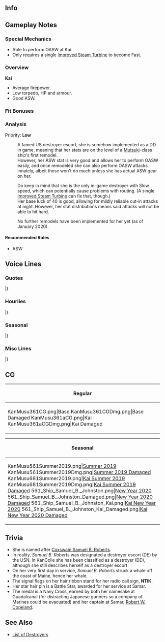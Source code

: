 ==Info==
{{KanmusuInfo|ID=361}}
{{KanmusuInfo|ID=361a}}

==Gameplay Notes==
===Special Mechanics===
* Able to perform OASW at Kai.
* Only requires a single [[Improved Steam Turbine]] to become Fast.

===Overview===
'''Kai'''
* Average firepower.
* Low torpedo, HP and armour.
* Good ASW.

===Fit Bonuses===
{{:{{BASEPAGENAME}}/Equipment Bonuses}}
{{clear}}

===Analysis===
Priority: '''Low'''
:A famed US destroyer escort, she is somehow implemented as a DD in game, meaning that her stats are on the level of a [[Mutsuki]]-class ship's first remodel.
:However, her ASW stat is very good and allows her to perform OASW easily, and once remodeled she can also perform OASW attacks innately, albeit those won't do much unless she has actual ASW gear on her.

:Do keep in mind that she is the only in-game destroyer with Slow speed, which can potentially cause problems with routing. (A single [[Improved Steam Turbine]] can fix that, though.)
:Her base luck of 40 is good, allowing for mildly reliable cut-in attacks at night. However, her stat distributions means said attacks will not be able to hit hard.

:No further remodels have been implemented for her yet (as of January 2020).

====Recommended Roles====
* ASW

==Voice Lines==
===Quotes===
{{ShipquoteHeader}}
{{ShipquoteKai
|scenario = Introduction
|origin = 私ね、John C. Butler級護衛駆逐艦、Samuel B. Roberts。ね、覚えて！あ、長い？じゃあ、「Sam」でもいいよ？ Nice to meet you!
|translation = I'm John C. Butler-class destroyer escort Samuel B. Roberts! Make sure to remember it! Ah, too long? Then "Sam" is fine, okay? Nice to meet you!
|audio = Samuel_B._Roberts-Intro.mp3
}}
{{ShipquoteKai
|scenario = Introduction
|kai = yes
|origin = John C. Butler級護衛駆逐艦、Samuel B. Roberts、配置につきました！今日も頑張って守っていきます！ Yes!
|translation = John C. Butler-class destroyer escort Samuel B. Roberts, taking up my post! I'll continue to do my best to protect today! Yes!
|audio = Samuel_B._RobertsKai-Intro.mp3
}}
{{ShipquoteKai
|scenario = Library
|origin = 護衛駆逐艦、John C. Butler級、Samuel B. Robertsです。姉妹はもの凄く多いんだ。
船団護衛や対潜哨戒、結構万能なんだよ！で、私はね、TaffyⅢって任務部隊で、護衛空母を守って戦ったんだ。
自分より大きくて強い艦たちと。私のことも覚えておいてね。Thanks！
|translation = I'm John C. Butler-class destroyer escort Samuel B. Roberts. I had a lotta sisters<ref>82 of them were completed.</ref>. We were really multi-purpose: convoy escort, anti-submarine patrols, and more! So, you see, that's why I was fighting to protect the escort carriers as part of Task Unit "Taffy 3". And with ships way bigger and stronger than I was. Be sure to remember me, okay? Thanks!
|audio = Samuel_B._Roberts-Library.mp3
}}
{{ShipquoteKai
|scenario = Secretary 1
|origin = 私呼んだ？何？
|translation = Did you call me? What is it?
|audio = Samuel_B_Roberts-Sec1.mp3
}}
{{ShipquoteKai
|scenario = Secretary 1
|kai = yes
|origin = Samのこと呼んだ？何？
|translation = Did you call me? What is it?
|audio = Samuel_B_RobertsKai-Sec1.mp3
}}
{{ShipquoteKai
|scenario = Secretary 2
|origin = What's wrong? あ、そうなんだ！
|translation = What's wrong? Ah, I see!
|audio = Samuel_B._Roberts-Sec2.mp3
}}
{{ShipquoteKai
|scenario = Secretary 2
|kai = yes
|origin = 提督、what's wrong? あ、そうなの？ Okay!
|translation = Admiral, what's wrong? Ah, that so? Okay!
|audio = Samuel_B._RobertsKai-Sec2.mp3
}}
{{ShipquoteKai
|scenario = Secretary 3
|origin = 何？寂しいの？Okay! 私、相手してあげる。結構頑張っちゃうから、見てて！ふぁー！
|translation = What is it? Are you lonely? Okay! I'll keep you company. I'll do my best, really, just watch! Wahhh!
|audio = Samuel_B._Roberts-Sec3.mp3
}}
{{ShipquoteKai
|scenario = Secretary Idle
|origin = はっ、hi, Gambier Bay! どうしたの？はぁ、そう、そこなら、こここういって、こう！へぇ？仕方ない。私付いていてあげる。ったく、世話焼けるなぁ。いいけど！
|translation = Oh, hi, Gambier Bay! What's the matter? Ah, that? If you want to do that, then do it here like this, and done! Huh? Alright, I guess I'll have to come with you. You sure need help a lot. Not that I mind!
|audio = Samuel_B._Roberts-Idle.mp3
}}
{{ShipquoteKai
|scenario = Secretary Idle
|kai = yes
|origin = あはっ、hi, Gambi! どうしたの？はぁ、そう、そこなら、こここういって、こう！へぇ？仕方ない。私付いていてあげる。ったく、世話焼けるなぁ。いいけど！
|translation = Oh, hi, Gambi! What's the matter? Ah, that? If you want to do that, then do it here like this, and done! Huh? Alright, I guess I'll have to come with you. You sure need help a lot. Not that I mind!
|audio = Samuel_B._RobertsKai-Idle.mp3
}}
{{ShipquoteKai
|scenario = Secretary (Married)
|origin = うーん？疲れた？あぁ、はい、じゃあ．．．ガムでも食べる？はい！あ、要らない？何？What's wrong?仕方ない。ちょっと横になったら？はーい！
|translation = Hmm? Are you tired? Ah, okay, then... would gum be good? Okay! Oh, you don't need it? What? What's wrong? Okay, could you lie down for a sec? Theeere!
|audio = Samuel_B._Roberts-SecMarried.mp3
}}
{{ShipquoteKai
|scenario = Wedding
|origin = へぇ？何、敵！？ど、どこ？何だ、違うのか？びっくりした！どうしたの、提督？はぁ、私？ん、元気だけど．．．変なの。これを？後で？はー？後でいいんだ。いいけど。えヒヒ。Thanks a lot!
|translation = Huh? What, enemies!? W-Where? Oh, it's you? You really surprised me! What's the matter, Admiral? Oh, me? Yeah, I'm fine... you're being weird. You're giving this? Later? Ohh? Later is fine. I think? Ehehe. Thanks a lot!
|audio = Samuel_B._Roberts-Wedding.mp3
}}
{{ShipquoteKai
|scenario = Player's Score
|origin = 情報？大事！取ってあげるね！
|translation = Information? That's important! I'll get it for you, okay?
|audio = Samuel_B._Roberts-PlayerScore.mp3
}}
{{ShipquoteKai
|scenario = Player's Score
|kai = yes
|origin = 情報？本当大事！私が取ってあげる！
|translation = Information? That's really important! I'll go get it for you!
|audio = Samuel_B._RobertsKai-PlayerScore.mp3
}}
{{ShipquoteKai
|scenario = Joining the Fleet
|origin = Samuel B. Roberts, 出ます！さあ、今日もしっかり守ってか！
|translation = Samuel B. Roberts, heading out! Now then, let's hang in there with the escorting today too!
|audio = Samuel_B._Roberts-JoinFleet.mp3
}}
{{ShipquoteKai
|scenario = Joining the Fleet
|kai = yes
|origin = Samuel B. Roberts, 出ます！さあ、今日もしっかりばっちり守ってか！
|translation = Samuel B. Roberts, heading out! Now then, let's hang in there with the escorting perfectly today too!
|audio = Samuel_B._RobertsKai-JoinFleet.mp3
}}
{{ShipquoteKai
|scenario = Equipment 1
|origin = Thanks a lot!
|translation = Thanks a lot!
|audio = Samuel_B._Roberts-Equip1.mp3
}}
{{ShipquoteKai
|scenario = Equipment 2
|origin = あっ、いいね！嬉しいな、これ。
|translation = Ah, nice! I'm glad to have this.
|audio = Samuel_B._Roberts-Equip2.mp3
}}
{{ShipquoteKai
|scenario = Equipment 2
|kai = yes
|origin = あっ、すごいぃ！これ、嬉しいなぁ！
|translation = Ah, great! Now I'm really happy!
|audio = Samuel_B._RobertsKai-Equip2.mp3
}}
{{ShipquoteKai
|scenario = Equipment 3
|origin = Thanks!
|translation = Thanks!
|audio = Samuel_B._Roberts-Equip3.mp3
}}
{{ShipquoteKai
|scenario = Supply
|origin = Thanks! 魚雷もお願い！私、使うから！
|translation = Thanks! Torpedoes too, please! I'll be using them!<ref>During the Battle off Samar, ''Samuel B. Roberts'' made a famous close-range torpedo run on ''[[Choukai]]''.</ref>
|audio = Samuel_B._Roberts-Supply.mp3
}}
{{ShipquoteKai
|scenario = Docking (Minor Damage)
|origin = Sorry! すぐ直すね！
|translation = Sorry! I'll get fixed up right away!
|audio = Samuel_B._Roberts-DockMinor.mp3
}}
{{ShipquoteKai
|scenario = Docking (Major Damage)
|origin = Oh, my bad! ごめん、ちょっと休憩！
|translation = Oh, my bad! Sorry, I'll be on leave for a bit!
|audio = Samuel_B._Roberts-DockMajor.mp3
}}
{{ShipquoteKai
|scenario = Construction
|origin = 出来た！Complete!
|translation = Done! It's complete!
|audio = Samuel_B._Roberts-Construction.mp3
}}
{{ShipquoteKai
|scenario = Returning from Sortie
|origin = 作戦完了！Complete!
|translation = Operation finished! It's complete!
|audio = Samuel_B._Roberts-SortieReturn.mp3
}}
{{ShipquoteKai
|scenario = Starting a Sortie
|origin = Taffy 3, weigh anchor! 私、先頭でいい？
|translation = Taffy 3, weigh anchor! Mind if I take point?
|audio = Samuel_B._Roberts-Sortie.mp3
}}
{{ShipquoteKai
|scenario = Starting a Sortie
|kai = yes
|origin = はい！Taffy 3, 護衛を任せてください！
|translation = Roger! Taffy 3, leave the escorting to me!
|audio = Samuel_B._RobertsKai-Sortie.mp3
}}
{{ShipquoteKai
|scenario = Starting a Battle
|origin = Target in sight! いよいよか？頑張る！
|translation = Target in sight! Is it finally time? I'll do my best!
|audio = Samuel_B._Roberts-BattleStart.mp3
}}
{{ShipquoteKai
|scenario = Attack
|origin = Fire!
|translation = Fire!
|audio = Samuel_B._Roberts-Attack.mp3
}}
{{ShipquoteKai
|scenario = Night Battle Attack 
|origin = 守りきるよ！
|translation = I'll protect to the end!
|audio = Samuel_B._Roberts-NightAttack.mp3
}}
{{ShipquoteKai
|scenario = Night Battle Attack
|kai = yes 
|origin = まあ、巡洋艦のように．．．足りない！まるで戦艦のように、頑張ります！
|translation = Well, if I fight like a heavy cruiser... no, that's not enough! I'll fight as hard as a battleship!<ref>''Samuel B. Roberts'' is known as "the destroyer escort that fought like a battleship".</ref>
|audio = Samuel_B._RobertsKai-NightAttack.mp3
}}
{{ShipquoteKai
|scenario = Night Battle
|origin = 突っ込みますから！いいですか！
|translation = We're charging in! That's fine, right!?
|audio = Samuel_B._Roberts-NightBattle.mp3
}}
{{ShipquoteKai
|scenario = Night Battle
|kai = yes
|origin = 魚雷戦準備！突っ込みますから！いいですか！
|translation = Prepare to fire torpedoes! We're charging in! That's fine, right!?
|audio = Samuel_B._RobertsKai-NightBattle.mp3
}}
{{ShipquoteKai
|scenario = MVP
|origin = へぇ？私？そ、そうか！またやちゃった？まあ、でも嬉しいかな、褒められるの。Thanks!
|translation = Eh? Me? I, I see! I did it again? But I guess being praised does make me glad. Thanks!
|audio = Samuel_B._Roberts-MVP.mp3
}}
{{ShipquoteKai
|scenario = Minor Damage 1
|origin = はぁ！このっ！
|translation = Ahh! You-!
|audio = Samuel_B._Roberts-MinorDmg1.mp3
}}
{{ShipquoteKai
|scenario = Minor Damage 2
|origin = まぁ、負けるか！
|translation = L-Like I can lose here!
|audio = Samuel_B._Roberts-MinorDmg2.mp3
}}
{{ShipquoteKai
|scenario = Major Damage
|origin = あー！ま、まだ行けるの！もう一撃！
|translation = Ahhhh! I, I can keep going! One more shot!
|audio = Samuel_B._Roberts-MajorDmg.mp3
}}
{{ShipquoteKai
|scenario = Sunk
|origin = こんなに撃たれたら、私．．．痛いし、冷たい．．．皆、提督．．．bye... bye...
|translation = Getting shot this much, I... it hurts. it's so cold... everyone, Admiral... bye... bye...
|audio = Samuel_B._Roberts-Sunk.mp3
}}
|} <references/>

{{clear}}

===Hourlies===
{{ShipquoteHeader | type = hourly}}
{{ShipquoteKai
|scenario = 00:00 
|origin = 今日は私、サムがやってあげます！秘書艦yeoman、大丈夫です！任せてください！こう見えても．．．ひゃ！No problemです．．．ほぉ、ほら！
|translation = Sam'll be doing it today! Secretary ship yeoman<ref>An enlistee who performs administrative and clerical work.</ref>, ready to go! Leave it to me! Even if I look like this...<ref>Presumably referring to her size.</ref> hya! No problem... o-okay!?
|audio = Samuel_B._RobertsKai-00.mp3
}}
{{ShipquoteKai
|scenario = 01:00 
|origin = It is one now. えっと、この資料はここで．．．あぁ、眠っ．．．
|translation = It is one now. Uhm, these documents go here... ahh, so sleepy...
|audio = Samuel_B._RobertsKai-01.mp3
}}
{{ShipquoteKai
|scenario = 02:00 
|origin = It is two now. 提督、眠くないですか？そう？
|translation = It is two now. Aren't you sleepy, Admiral? Really?
|audio = Samuel_B._RobertsKai-02.mp3
}}
{{ShipquoteKai
|scenario = 03:00 
|origin = It is three now. Coffee飲みます？あぁ、thanks. 提督、これ、甘くて美味しい。
|translation = It is three now. Can I have some coffee? Ah, thanks. Admiral, this, it's delicious and sweet.
|audio = Samuel_B._RobertsKai-03.mp3
}}
{{ShipquoteKai
|scenario = 04:00 
|origin = It's four now. あぁー。もうすぐ朝ですね。あぁー
|translation = It's four now. Yaaawn. It's almost morning, right? Yaaawn.
|audio = Samuel_B._RobertsKai-04.mp3
}}
{{ShipquoteKai
|scenario = 05:00 
|origin = Good morning, 提督！It's five now! 朝になっちゃいました！
|translation = Good morning, Admiral! It's five now! Morning's here!
|audio = Samuel_B._RobertsKai-05.mp3
}}
{{ShipquoteKai
|scenario = 06:00 
|origin = It is six now. 朝の一杯はもちろん、熱いcoffeeですよね！私が．．．はぁ、はぁぁ！No, no problem!
|translation = It is six now. There's nothing like a cup of hot coffee in the morning. I- ah, ahhh! No, no problem!
|audio = Samuel_B._RobertsKai-06.mp3
}}
{{ShipquoteKai
|scenario = 07:00 
|origin = It is seven now. Morningはサム特性scrambled eggsとbacon! はい、もちろん熱いcoffeeもう！さあ、食べて食べて！
|translation = It is seven now. This morning we'll have Sam's special scrambled eggs and bacon! Yes, there's hot coffee too, of course! Now, dig in, dig in!
|audio = Samuel_B._RobertsKai-07.mp3
}}
{{ShipquoteKai
|scenario = 08:00 
|origin = It is eight now. 提督、finished? Coffeeのお代わりは？あっ、はい。はぁ！
|translation = It is eight now. Admiral, are you finished? Would you like more coffee? Ah, okay. Ahh!
|audio = Samuel_B._RobertsKai-08.mp3
}}
{{ShipquoteKai
|scenario = 09:00 
|origin = It is nine now. だ、大丈夫、問題ないから。No problem.
|translation = It is nine now. I, I'm fine, don't worry. No problem.
|audio = Samuel_B._RobertsKai-09.mp3
}}
{{ShipquoteKai
|scenario = 10:00 
|origin = It is ten now. さて、演習？はい、任せてください！はっ、はあ！
|translation = It is ten now. Now then, Exercises? Okay, leave it to me! Ah, ahhh!
|audio = Samuel_B._RobertsKai-10.mp3
}}
{{ShipquoteKai
|scenario = 11:00 
|origin = It is eleven now. なんか、頑張ったらお腹すきました。ランチ、ちょっと早く？あ、ダメ？
|translation = It is eleven now. I guess I got hungry from trying so hard. Could we have lunch a little earlier? We can't?
|audio = Samuel_B._RobertsKai-11.mp3
}}
{{ShipquoteKai
|scenario = 12:00 
|origin = It is noon. Lunch time! さぁ、まずはcoffeeですね？お持ちしまあー
|translation = It is noon. Lunch time! Alright, coffee first, right? I brought sooooooo-
|audio = Samuel_B._RobertsKai-12.mp3
}}
{{ShipquoteKai
|scenario = 13:00 
|origin = It is one now. だ、大丈夫。すべてno problemです。もちろん！
|translation = It is one now. I, I'm fine. No problems at all. Of course!
|audio = Samuel_B._RobertsKai-13.mp3
}}
{{ShipquoteKai
|scenario = 14:00 
|origin = It is two- あ、hi, Gambi! Gambier Bay! What's up? あ、そうなんだ！私も私も！えひひ。
|translation = It is two- ah, hi, Gambi! Gambier Bay! What's up? Ah, really? Me too, me too! Ehehe.
|audio = Samuel_B._RobertsKai-14.mp3
}}
{{ShipquoteKai
|scenario = 15:00 
|origin = It is three now. ちょっとお腹すくない？あ、そう、そうだね．．．
|translation = It is three now. Aren't you a little hungry? Ah, right, yeah...
|audio = Samuel_B._RobertsKai-15.mp3
}}
{{ShipquoteKai
|scenario = 16:00 
|origin = It is four now. って、ああ！鳥海！Hey!　あ、うん、そう、今わそうなの。よろしくね。あ、thanks!
|translation = It is four now. Ah, wait! Choukai! Hey! Ah, mhm, yeah, that's how it is now. I'm counting on you. Ah, thanks!
|audio = Samuel_B._RobertsKai-16.mp3
}}
{{ShipquoteKai
|scenario = 17:00 
|origin = It is five now. 見て見て！ほら、水平線の．．．ね？奇麗！いいよね、うん！
|translation = It is fine now. Look, look! See, on the horizon... right? Beautiful! This is great, yeah!
|audio = Samuel_B._RobertsKai-17.mp3
}}
{{ShipquoteKai
|scenario = 18:00 
|origin = It is six now. さぁ、夜ご飯！へっ？ 外食？いいよ！私作ってやるから。簡単なのでいいよね？ハンバーグとかどう？
|translation = It is six now. Time for dinner! Huh? Eating out? Don't worry, I'll cook. Something simple is fine, right? Like a hamburger?
|audio = Samuel_B._RobertsKai-18.mp3
}}
{{ShipquoteKai
|scenario = 19:00 
|origin = It is seven now. さぁ、食べて！サム風特性ハンバーグディナー、召し上がれ！飲み物はcoffeeでいい？へぇ？Beer!?
|translation = It is seven now. Time to eat! Sam-style special hamburger dinner - eat up! Would you like some coffee? 
|audio = Samuel_B._RobertsKai-19.mp3
}}
{{ShipquoteKai
|scenario = 20:00 
|origin = It is eight now. って、なんかすごいうるさくない？水雷戦隊？どこの？私、ちょっと文句いってきていい？あ、そう？じゃあ、行ってくる！
|translation = It is eight now. Wow, what's with all the noise? Torpedo squadrons? From where? Can I go complain a bit? Ah, really? Okay, I'll be right back!
|audio = Samuel_B._RobertsKai-20.mp3
}}
{{ShipquoteKai
|scenario = 21:00 
|origin = It is nine now. 危なかった～！なんか取り込まれるところだった。いや、私、護衛や哨戒だから、基本は、夜戦じゃなくて！
|translation = It is nine now. Whew, that was close! Felt like I was about to get sucked in with them. It's just, I'm for escorting and patrolling and stuff, not night battles!
|audio = Samuel_B._RobertsKai-21.mp3
}}
{{ShipquoteKai
|scenario = 22:00 
|origin = It is ten now. なんか今日も一日ぐったり疲れました。ですが、明日も頑張って守っていきましょう！私も頑張ります！
|translation = It is ten now. Feels kinda like I've been busy all day. But let's continue to work hard to protect tomorrow too! I'll do my best as well!
|audio = Samuel_B._RobertsKai-22.mp3
}}
{{ShipquoteKai
|scenario = 23:00 
|origin = It is eleven now. 一日大変疲れ様でした！休める時に、休んでおいてくださいね！明日も頑張りましょう！
|translation = It is eleven now. Thanks for all your hard work today! Make sure to rest when you get the chance! Let's work hard again tomorrow!
|audio = Samuel_B._RobertsKai-23.mp3
}}
|} <references/>

{{clear}}

===Seasonal===
{{SeasonalHeaderOld}}
{{SeasonalQuote
|scenario = [[Seasonal/Fifth_Anniversary|5th Anniversary]]
|origin = Congratulations! 5th Anniversary!
|translation =	Congratulations! 5th Anniversary!
|audio = Samuel_B._Roberts_5th_Anniversary_Sec1.mp3
|notes = 
}}
{{SeasonalQuote
|scenario = [[Seasonal/Rainy_Season_2018|Rainy Season 2018]]
|origin = あぁ…これが「ツーユー」って季節ね？聞いていた、聞いていた！私もいいumbrella買いに行こうっと。あぁ、大和のはいいな！
|translation =	Aaah… So this is that season called “Tsuyuu”? I’ve heard all about it! I want to go buy a nice umbrella too. Ah, Yamato’s is nice!
|audio = Samuel_B._Roberts _Rainy_Season_2018_Sec1.mp3
|notes = 
}}
{{SeasonalQuote
|scenario = [[Seasonal/Summer_2018|Summer 2018]]
|origin = えぇ、何が「On Ice」なの？氷がどうしたって？えぇ、何？この艦隊運動どういうこと？
|translation =	Eh, what's "On Ice"? What's this about ice? Eh, what? What kind of fleet mobilisation is this?
|audio = Samuel_B._Roberts_Summer_2018_Sec1.mp3
|notes = 
}}
{{SeasonalQuote
|scenario = [[Seasonal/Saury_2018|Saury 2018]]
|origin = 秋刀魚？秋刀魚祭り！うん、私も頑張る！取るぞ！武器はHedgehogでいい？…えぇ、それはだめ？そ、そうなの？
|translation =	Saury? A Saury Festival! Yup, I'll work hard too! Off I go! Can I use a Hedgehog? ...Eh, I can't? Re-really?
|audio = Samuel_B_Roberts_Sec1_Saury_2018.mp3
|notes = 
}}
{{SeasonalQuote
|scenario = [[Seasonal/Late_Autumn_2018|Late Autumn 2018]]
|origin = まあ、秋はちょっとなんって言うの…こう体が燃えてからっと言うか…何っていうか……えぇ、お芋食って落ち着け？…あぁ、はい！はむ…ん…はむ…ん…美味しいです。
|translation =	Well, autumn is a bit you know... My body just feels so restless... How do I say it... Eh, have a sweet potato and calm down? ...Ah, yes! *nom*...*nom*...*nom*...*nom*... It's delicious.
|audio = Samuel_B._Roberts_Late_Autumn_2018_Sec1.mp3
|notes = 
}}
{{SeasonalQuote
|scenario = [[Seasonal/Christmas_2018|Christmas 2018]]
|origin = Merry Christmas! John, これ美味しい！やっぱ七面鳥だよね！うん、うん！……えぇ、Gamby、何？…後ろ？あぁ、上？…うわぁ！！
|translation =	Merry Christmas! John, this is delicious! It's gotta be turkey alright! Yep, yep! ...Eh, Gamby, what is it? ...Behind me? Ah, above me? ...WHOAA!!
|audio = Samuel_B._Roberts_Christmas_2018_Sec1.mp3
|notes = 
}}
{{SeasonalQuote
|scenario = [[Seasonal/New_Year_2019|New Years 2019]]
|origin = Happy New Year!今年もSamはよろしくね。ちゃんと守ってあげるから！
|translation =	Happy New Year! Look after me this year too. I'll be sure to protect you well!
|audio = Samuel_B._Roberts_New_Year_2019_Sec1.mp3
|notes = 
}}
{{SeasonalQuote
|scenario = [[Seasonal/Setsubun_2019|Setsubun 2019]]
|origin = えぇ？セッツブウン？ブウンってなに、ブウンって？……この豆セット、こう掴んで、こう投げるっと？あぁ、金剛、行くよ！セッツーブウン！はぁ？
|translation =	Eh? Setsubuun? What is "buun" supposed to mean? ...Take this set of beans, hold it like this, and throw it like that? Ah, Kongou, here I come! SettsuuuuBUUUN! Huh?
|audio = Samuel_B._Roberts_Setsubun_2019_Sec1.mp3
|notes = 
}}
{{SeasonalQuote
|scenario = [[Seasonal/Valentine%27s_Day_2019|Valentine's Day 2019]]
|origin = うひひ、Sam特製coffee風味チョコ。提督、大事に食べてね。はい、どうぞ！うひひ。
|translation =	Uhihi, it's my special coffee-flavoured chocolate. Admiral, make sure you savour it. Here, help yourself! Uhihi.
|audio = Samuel_B._Roberts_Valentines_2019_Sec1.mp3
|notes = 
}}
{{SeasonalQuote
|scenario = [[Seasonal/White_Day_2019|White Day 2019]]
|origin = えぇ、これ…チョコのお返し？Thanks！あぁ、美味しい。いいね、こういうの。えへへぇ。
|translation =	Eh, this... is in return for the chocolates? Thanks! Ah, it's delicious. This is great. Ehehe.
|audio = Samuel_B._Roberts_White_Day_2019_Sec1.mp3
|notes = 
}}
{{SeasonalQuote
|scenario = [[Seasonal/Coming_of_Spring_2019|Coming of Spring 2019]]
|origin = 春だ！春はやっぱ、なんか好き。私がデビューした季節でもあるし。えぇ、Taffy 3でparty？オハナミ？OK、行く！
|translation =	It's spring! I definitely kinda like spring. It was the season that I debuted after all. Eh, a Taffy 3 party? Ohanami? Ok, I'll come along!
|audio = Samuel_B._Roberts_Spring_2019_Sec1.mp3
|notes = 
}}
{{SeasonalQuote
|scenario = [[Seasonal/Summer_2019|Summer 2019]]
|origin = 今年も暑くなってきた。みんな…あぁ、なるほど。Swimsuits.
|translation =	It's getting hot again this year. Everyone... Ah, I see. Swimsuits.
|audio = Samuel_B._Roberts_Summer_2019_Sec2.mp3
|notes = Secretary 2
}}
{{SeasonalQuote
|scenario = [[Seasonal/Summer_2019|Summer 2019]]
|origin = 買っちゃえましたよ。Swimsuit!ど、どうかな？おかしくはない？そう！？No problem?
|translation =	I bought one. A swimsuit! H-how do I look? I don't look strange? Really!? No problems?
|audio = Samuel_B._Roberts_Summer_2019_Sec3.mp3
|notes = Secretary 3
}}
{{SeasonalQuote
|scenario = [[Seasonal/Seventh_Anniversary|7th Anniversary]]
|origin = Congratulations, 7th Anniversary. Yay!
|translation =	Congratulations on the 7th Anniversary. Yay!
|audio = Samuel_B._Roberts_7th_Anniversary_Secretary_2.mp3
|notes = Secretary 2
}}
{{SeasonalQuote
|scenario = [[Seasonal/Eighth_Anniversary|8th Anniversary]]
|origin = Congratulations! すごい！8th Anniversary.
|translation =	Congratulations! Amazing! It's the 8th Anniversary.
|audio = Samuel_B._Roberts_8th Anniversary_Secretary_1.mp3
|notes = 
}}
|}<references/>

{{clear}}

===Misc Lines===
{{SeasonalHeaderOld}}
{{SeasonalQuote
|scenario = [[Early_Fall_2018_Event|Early Fall 2018 Event]]
|origin = 突っ込め！Fire!
|translation =	Attack! Fire!
|audio = SamuelB.RobertsKai-Friend_Fleet_1.mp3
|notes = Friend Fleet Line
}}
|}<references/>

{{clear}}

==CG==
{| class="mw-collapsible mw-collapsed wikitable" style="width: 100%;"
!Regular
|-
|<gallery>
KanMusu361CG.png|Base
KanMusu361CGDmg.png|Base Damaged
KanMusu361aCG.png|Kai
KanMusu361aCGDmg.png|Kai Damaged
</gallery>
|}

{| class="mw-collapsible mw-collapsed wikitable" style="width: 100%;"
!Seasonal
|-
|<gallery>
KanMusu561Summer2019.png|[[Seasonal/Summer_2019|Summer 2019]]
KanMusu561Summer2019Dmg.png|[[Seasonal/Summer_2019|Summer 2019 Damaged]]
KanMusu681Summer2019.png|[[Seasonal/Summer_2019|Kai Summer 2019]]
KanMusu681Summer2019Dmg.png|[[Seasonal/Summer_2019|Kai Summer 2019 Damaged]]
561_Ship_Samuel_B._Johnston.png|[[Seasonal/New_Year_2020|New Year 2020]]
561_Ship_Samuel_B._Johnston_Damaged.png|[[Seasonal/New_Year_2020|New Year 2020 Damaged]]
561_Ship_Samuel_B._Johnston_Kai.png|[[Seasonal/New_Year_2020|Kai New Year 2020]]
561_Ship_Samuel_B._Johnston_Kai_Damaged.png|[[Seasonal/New_Year_2020|Kai New Year 2020 Damaged]]
</gallery>
|}

==Trivia==
* She is named after [https://en.wikipedia.org/wiki/Samuel_B._Roberts Coxswain Samuel B. Roberts].
* In reality, ''Samuel B. Roberts'' was designated a destroyer escort (DE) by the USN. In KanColle she has been classified as a destroyer (DD), although she still describes herself as a destroyer escort.
* On her very first day in service, ''Samuel B. Roberts'' struck a whale off the coast of Maine, hence her whale.
* The signal flags on her hair ribbon stand for her radio call sign, '''NTIK'''.
* Her star hair pin is a Battle Star, awarded for her service at Samar.
* The medal is a Navy Cross, earned by both her namesake at Guadalcanal (for distracting Japanese gunners so a company of Marines could be evacuated) and her captain at Samar, [[wikipedia:Robert_W._Copeland|Robert W. Copeland]].

==See Also==
* [[EliteDD|List of Destroyers]]
{{Shiplist}}